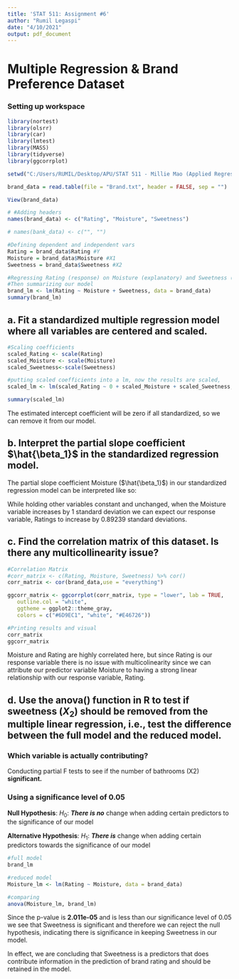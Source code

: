 ```yaml
---
title: 'STAT 511: Assignment #6'
author: "Rumil Legaspi"
date: "4/10/2021"
output: pdf_document
---
```


# Multiple Regression & Brand Preference Dataset

### Setting up workspace

```r
library(nortest)
library(olsrr)
library(car)
library(lmtest)
library(MASS)
library(tidyverse)
library(ggcorrplot)

setwd("C:/Users/RUMIL/Desktop/APU/STAT 511 - Millie Mao (Applied Regression Analysis)/Week 10/Week 10")

brand_data = read.table(file = "Brand.txt", header = FALSE, sep = "")

View(brand_data)

# #Adding headers
names(brand_data) <- c("Rating", "Moisture", "Sweetness")

# names(bank_data) <- c("", "")

#Defining dependent and independent vars
Rating = brand_data$Rating #Y
Moisture = brand_data$Moisture #X1
Sweetness = brand_data$Sweetness #X2
```

```r
#Regressing Rating (response) on Moisture (explanatory) and Sweetness (explanatory).
#Then summarizing our model
brand_lm <- lm(Rating ~ Moisture + Sweetness, data = brand_data)
summary(brand_lm)
```

## a. Fit a standardized multiple regression model where all variables are centered and scaled.

```r
#Scaling coefficients
scaled_Rating <- scale(Rating)
scaled_Moisture <- scale(Moisture)
scaled_Sweetness<-scale(Sweetness)

#putting scaled coefficients into a lm, now the results are scaled, 
scaled_lm <- lm(scaled_Rating ~ 0 + scaled_Moisture + scaled_Sweetness, data = brand_data)

summary(scaled_lm)
```

The estimated intercept coefficient will be zero if all standardized, so we can remove it from our model.

## b. Interpret the partial slope coefficient $\hat{\beta_1}$ in the standardized regression model.

The partial slope coefficient Moisture ($\hat{\beta_1}$) in our standardized regression model can be interpreted like so:

While holding other variables constant and unchanged, when the Moisture variable increases by 1 standard deviation we can expect our response variable, Ratings to increase by 0.89239 standard deviations.

## c. Find the correlation matrix of this dataset. Is there any multicollinearity issue?

```r
#Correlation Matrix
#corr_matrix <- c(Rating, Moisture, Sweetness) %>% cor()
corr_matrix <- cor(brand_data,use = "everything")

ggcorr_matrix <- ggcorrplot(corr_matrix, type = "lower", lab = TRUE,
   outline.col = "white",
   ggtheme = ggplot2::theme_gray,
   colors = c("#6D9EC1", "white", "#E46726"))

#Printing results and visual
corr_matrix
ggcorr_matrix
```

Moisture and Rating are highly correlated here, but since Rating is our response variable there is no issue with multicolinearity since we can attribute our predictor variable Moisture to having a strong linear relationship with our response variable, Rating.

## d. Use the anova() function in R to test if sweetness ($X_{2}$) should be removed from the multiple linear regression, i.e., test the difference between the full model and the reduced model.

### Which variable is actually contributing?

Conducting partial F tests to see if the number of bathrooms (X2) **significant.**

### Using a significance level of 0.05

**Null Hypothesis**: ${H_0}$: ***There is no*** change when adding certain predictors to the significance of our model

**Alternative Hypothesis**: ${H_1}$: ***There is*** change when adding certain predictors towards the significance of our model


```r
#full model
brand_lm

#reduced model
Moisture_lm <- lm(Rating ~ Moisture, data = brand_data)

#comparing
anova(Moisture_lm, brand_lm)
```

Since the p-value is **2.011e-05** and is less than our significance level of 0.05 we see that Sweetness is significant and therefore we can reject the null hypothesis, indicating there is significance in keeping Sweetness in our model.

In effect, we are concluding that Sweetness is a predictors that does contribute information in the prediction of brand rating and should be retained in the model.
